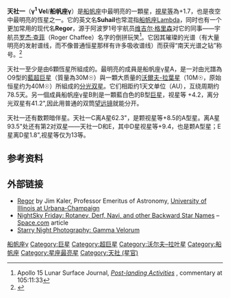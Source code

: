 {{Starbox begin
|name=Gamma<sup>1</sup> Velorum A/B }}
{{Starbox image
| image = [[File:Regor,_HD_68273_in_Celestia.jpg|250px]]
| caption = 天文程式 [[Celestia|Celestia]] 中的天社一。
}}
{{Starbox observe
|epoch=J2000
|ra=08<sup>h</sup> 09<sup>m</sup> 32.0<sup>s</sup>
|dec=−47° 20′ 12.0″
|appmag_v=1.78/4.27
|星官=[[朱雀|朱雀]] [[鬼宿|鬼宿]] [[天社|天社]]
|constell=[[船帆座|船帆座]] }}
{{Starbox character
|class=WC8 / O7.5e
|b-v=−0.22
|u-b=−0.99
|variable=沃尔夫-拉叶星}}
{{Starbox astrometry
|radial_v=35
|prop_mo_ra=−5.93
|prop_mo_dec=9.90
|parallax=3.88
|p_error=0.53
|absmag_v=−5.31/−2.79 }}
{{Starbox catalog
|names=Regor, Suhail, Suhail Al-Muhlif, [[亮星星表|HR]] 3207, [[科尔多瓦巡天星表|CD]] −46°3846/3847, [[HD星表|HD]] 68273, [[SAO星表|SAO]] 219504, FK5 309, GC 11105, CCDM 08095-4721, [[依巴谷星表|HIP]] 39953. }}
{{Starbox reference
|Simbad=HD+68273 }}
{{Starbox end}}

'''天社一'''（'''γ<sup>1</sup> Vel'''/'''船帆座γ'''）是[[船帆座|船帆座]]中最明亮的一顆星，[[視星等|視星等]]為+1.7，也是夜空中最明亮的恆星之一。它的英文名'''Suhail'''也常混指[[天記|船帆座Lambda]]，同时也有一个更加常用的现代名'''Regor'''，源于阿波罗1号宇航员[[维吉尔·格里森|维吉尔·格里森]]对它的同事——宇航员[[罗杰·查菲|罗杰·查菲]]（Roger Chaffee）名字的倒拼玩笑<ref>Apollo 15 Lunar Surface Journal, [http://history.nasa.gov/alsj/a15/a15.postland.html ''Post-landing Activities''] {{WebCite|url=https://www.webcitation.org/65Z9AK7ag?url=http://history.nasa.gov/alsj/a15/a15.postland.html |date=20120219095152 |dateformat=iso }}, commentary at 105:11:33</ref>。它因其璀璨的光谱（有大量明亮的发射谱线，而不像普通恒星那样有许多吸收谱线）而获得“南天光谱之钻”称号。<ref>{{cite web|title=The Bright Star Catalogue, 5th Revised Ed.|url=http://www.alcyone.de/SIT/mainstars/SIT000822.htm#Cat1|accessdate=2007-08-08|author=Hoffleit|archiveurl=https://www.webcitation.org/694UqumsT?url=http://www.alcyone.de/SIT/mainstars/SIT000822.htm#Cat1|archivedate=2012-07-11|dead-url=yes}}</ref>

天社一至少是由6顆恆星所組成的。最明亮的成員是船帆座γ星A，是一对由光譜為O9型的[[藍超巨星|藍超巨星]]（質量為30M☉）與一顆大质量的[[沃爾夫-拉葉星|沃爾夫-拉葉星]]（10M☉，原始恒星约为40M☉）所組成的[[分光双星|分光双星]]。它们相距约1天文单位（AU），互绕周期约78.5天。另一個成員船帆座γ星B則是一顆藍白色的B型[[巨星|巨星]]，视星等 +4.2，离分光双星有41.2",因此用普通的双筒[[望远镜|望远镜]]就能分开。

天社一还有数颗暗伴星。天社一C离A星62.3"，是颗视星等+8.5的A型星。离A星93.5"处还有第2对双星——天社一D和E，其中D星视星等+9.4，也是颗A型星；E星离D星1.8",视星等仅为13等。

==参考资料==
<references/>

==外部链接==
*[https://web.archive.org/web/20081205102141/http://www.astro.uiuc.edu/~kaler/sow/regor.html Regor] by Jim Kaler, Professor Emeritus of Astronomy, [[伊利诺伊大学厄巴纳-香槟分校|University of Illinois at Urbana-Champaign]]
*[http://www.space.com/spacewatch/star_names_030829.html NightSky Friday: Rotanev, Derf, Navi, and other Backward Star Names]{{Wayback|url=http://www.space.com/spacewatch/star_names_030829.html |date=20030831010736 }} – [[Space.com|Space.com]] article
*[http://www.starrynightphotos.com/southern_sky/gamma_vela.htm Starry Night Photography: Gamma Velorum]{{Wayback|url=http://www.starrynightphotos.com/southern_sky/gamma_vela.htm |date=20110716131923 }}

{{船帆座恒星}}
{{星官|天社|6|5}}

[[Category:拜耳天體|船帆座γ]]
[[Category:巨星|Category:巨星]]
[[Category:超巨星|Category:超巨星]]
[[Category:沃尔夫–拉叶星|Category:沃尔夫–拉叶星]]
[[Category:船帆座|Category:船帆座]]
[[Category:星座最亮星|Category:星座最亮星]]
[[Category:天社_(星官)|Category:天社 (星官)]]